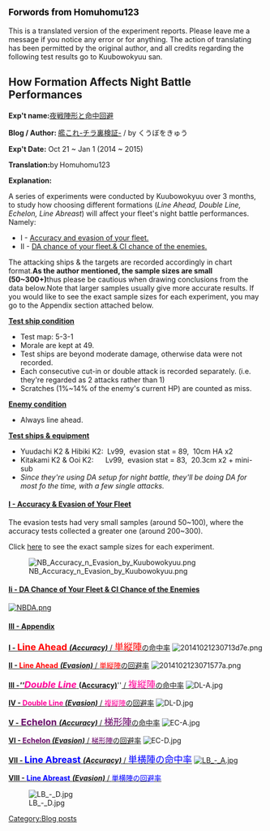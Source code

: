 <h2 style="color:rgb(0,0,0);font-size:17.4444446563721px;">Forwords from Homuhomu123</h2>

This is a translated version of the experiment reports. Please leave me a message if you notice any error or for anything. The action of translating has been permitted by the original author, and all credits regarding the following test results go to Kuubowokyuu san.



==How Formation Affects Night Battle Performances==
'''Exp't name: '''[http://kankoregouchin.blog.fc2.com/blog-entry-37.html 夜戦陣形と命中回避]

'''Blog / Author: '''[http://kankoregouchin.blog.fc2.com/ 艦これ-チラ裏検証-] / by くうぼをきゅう

'''Exp't Date:''' Oct 21 ~ Jan 1 (2014 ~ 2015)

'''Translation: '''by''' '''Homuhomu123

'''Explanation:'''

A series of experiments were conducted by Kuubowokyuu over 3 months, to study how choosing different formations (''Line Ahead, Double Line, Echelon, Line Abreast'') will affect your fleet's night battle performances. Namely:
*I - [http://kancolle.wikia.com/wiki/User_blog:Homuhomu123/How_Formation_Affects_Night_Battle_Performances_(by_Kuubowokyuu)#I_-_Accuracy_.26_Evasion_of_Your_Fleet Accuracy and evasion of your fleet.]
*II - [http://kancolle.wikia.com/wiki/User_blog:Homuhomu123/How_Formation_Affects_Night_Battle_Performances_(by_Kuubowokyuu)#Ii_-_DA_Chance_of_Your_Fleet_.26_CI_Chance_of_the_Enemies DA chance of your fleet.& CI chance of the enemies.]

The attacking ships & the targets are recorded accordingly in chart format.''' As the author mentioned, the sample sizes are small (50~300+) '''thus please be cautious when drawing conclusions from the data below.''' '''Note that larger samples usually give more accurate results. If you would like to see the exact sample sizes for each experiment, you may go to the Appendix section attached below.

'''<u>Test ship condition</u>
'''
*Test map: 5-3-1
*Morale are kept at 49.
*Test ships are beyond moderate damage, otherwise data were not recorded.
*Each consecutive cut-in or double attack is recorded separately. (i.e. they're regarded as 2 attacks rather than 1)
*Scratches (1%~14% of the enemy's current HP) are counted as miss.
'''<u>Enemy condition</u>
'''
*Always line ahead.
'''<u>Test ships & equipment</u>
'''
*Yuudachi K2 & Hibiki K2:  Lv99,  evasion stat = 89,  10cm HA x2
*Kitakami K2 & Ooi K2:      Lv99,  evasion stat = 83,  20.3cm x2 + mini-sub
*''Since they're using DA setup for night battle, they'll be doing DA for most fo the time, with a few single attacks.''





====<u>I - Accuracy & Evasion of Your Fleet</u>====
The evasion tests had very small samples (around 50~100), where the accuracy tests collected a greater one (around 200~300).

Click [http://kancolle.wikia.com/wiki/User_blog:Homuhomu123/How_Formation_Affects_Night_Battle_Performances_(by_Kuubowokyuu)#III_-_Appendix here] to see the exact sample sizes for each experiment.

[[File:NB_Accuracy_n_Evasion_by_Kuubowokyuu.png|left]]







































====<u>Ii - DA Chance of Your Fleet & CI Chance of the Enemies</u>====
<u>[[File:NBDA.png|left]]</u>






































====<u style="font-style:inherit;">'''III - Appendix'''</u>====

<u>'''I - <span style="font-size:large;"><span style="color:#FF0000">Line Ahead</span></span>''' '''''(Accuracy)''''' / </u><u><span style="color:#FF0000"><span style="font-size:large;"><span style="color:#FF0000">単縦陣</span></span></span>の命中率</u>
[[File:20141021230713d7e.png|left]]

<u>'''II - <span style="color:#FF0000">Line Ahead</span>''' '''''(Evasion)''''' / <span style="color:#FF0000">単縦陣</span>の回避率</u>
[[File:2014102123071577a.png|left]]



<u>'''III -'' '''''</u>'''<u><span style="font-size:large;"><span style="color:#FF0099">Double Line</span><span style="color:#FF0099"> </span></span></u>''(<u>Accuracy)</u>'''''<u> / <span style="font-size:large;"><span style="color:#FF0099">複縦陣</span></span>の命中率</u>
[[File:DL-A.jpg|left]]

<u>'''IV -'''</u><u>'''<span style="color:#FF0099"> Double Line </span>''(Evasion)''''' / <span style="color:#FF0099">複縦陣</span>の</u><u>回避率</u>
[[File:DL-D.jpg|left]]



<u>'''V -'''</u>'''<u><span style="color:#660066"><span style="font-size:large;"><span style="color:#660066"> Echelon </span></span></span>''(Accuracy)''</u>'''<u> / <span style="color:#660066"><span style="font-size:large;"><span style="color:#660066">梯形陣</span></span></span>の</u><u>命中率</u>
[[File:EC-A.jpg|left]]

<u>'''VI -'''</u><u>'''<span style="color:#660066"> Echelon </span>''(Evasion)''''' / <span style="color:#660066">梯形陣</span>の</u><u>回避率</u>
[[File:EC-D.jpg|left]]



<u>'''VII - <span style="font-size:large;"><span style="color:#0000FF">Line Abreast </span></span>''(Accuracy)''''' / <span style="color:#FF0000"><span style="font-size:large;"><span style="color:#0000FF">単横陣の命中率</span></span></span></u>
<u>[[File:LB_-_A.jpg|left]] </u>

<u>'''VIII - <span style="color:#0000FF">Line Abreast</span>''' '''''(Evasion)''''' / <span style="color:#0000FF">単横陣の回避率</span> </u>

[[File:LB_-_D.jpg|left]]
[[Category:Blog posts]]